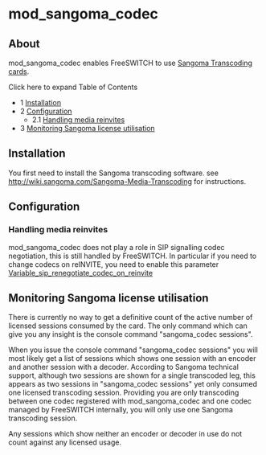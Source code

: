 
# mod_sangoma_codec 

 

## About

mod\_sangoma\_codec enables FreeSWITCH to use [Sangoma Transcoding cards](http://sangoma.com/products/media%5Fprocessing/voice%5Ftranscoding%5Fboards.html).

Click here to expand Table of Contents

* 1 [Installation](#installation)
* 2 [Configuration](#configuration)  
   * 2.1 [Handling media reinvites](#handling-media-reinvites)
* 3 [Monitoring Sangoma license utilisation](#monitoring-sangoma-license-utilisation)

## Installation

You first need to install the Sangoma transcoding software. see <http://wiki.sangoma.com/Sangoma-Media-Transcoding> for instructions.

## Configuration

### Handling media reinvites

  
mod\_sangoma\_codec does not play a role in SIP signalling codec negotiation, this is still handled by FreeSWITCH. In particular if you need to change codecs on reINVITE, you need to enable this parameter [Variable\_sip\_renegotiate\_codec\_on\_reinvite](https://wiki.freeswitch.org/wiki/Variable%5Fsip%5Frenegotiate%5Fcodec%5Fon%5Freinvite)

## Monitoring Sangoma license utilisation

  
There is currently no way to get a definitive count of the active number of licensed sessions consumed by the card. The only command which can give you any insight is the console command "sangoma\_codec sessions".

When you issue the console command "sangoma\_codec sessions" you will most likely get a list of sessions which shows one session with an encoder and another session with a decoder. According to Sangoma technical support, although two sessions are shown for a single transcoded leg, this appears as two sessions in "sangoma\_codec sessions" yet only consumed one licensed transcoding session. Providing you are only transcoding between one codec registered with mod\_sangoma\_codec and one codec managed by FreeSWITCH internally, you will only use one Sangoma transcoding session.

Any sessions which show neither an encoder or decoder in use do not count against any licensed usage.


